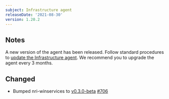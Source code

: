 ```yaml
---
subject: Infrastructure agent
releaseDate: '2021-08-30'
version: 1.20.2
---
```


## Notes

A new version of the agent has been released. Follow standard procedures to [update the Infrastructure agent](/docs/infrastructure/install-configure-manage-infrastructure/update-or-uninstall/update-infrastructure-agent).
We recommend you to upgrade the agent every 3 months.

## Changed

* Bumped nri-winservices to [v0.3.0-beta](https://github.com/newrelic/nri-winservices/releases/tag/v0.3.0-beta) [#706](https://github.com/newrelic/infrastructure-agent/pull/706)
